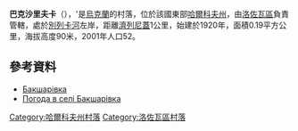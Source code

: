 {{coord|49|11|7|N|36|36|7|E|scale:100000_region:UA|display=title}}

'''巴克沙里夫卡'''（{{lang-uk|Бакшарівка}}），'是[[烏克蘭|烏克蘭]]的村落，位於該國東部[[哈爾科夫州|哈爾科夫州]]，由[[洛佐瓦區|洛佐瓦區]]負責管轄，處於[[別列卡河|別列卡河]]左岸，距離[[濟列尼蓋_(洛佐瓦區)|濟列尼蓋]]1公里，始建於1920年，面積0.19平方公里，海拔高度90米，2001年人口52。

==參考資料==
*[http://w1.c1.rada.gov.ua/pls/z7502/A005?rdat1=09.01.2009&rf7571=33700 Бакшарівка]{{dead link|date=2017年12月 |bot=InternetArchiveBot |fix-attempted=yes }}
* [http://weather.in.ua/ua/har'kovskaja/563 Погода в селі Бакшарівка] {{Wayback|url=http://weather.in.ua/ua/har'kovskaja/563 |date=20160323024336 }}

{{DEFAULTSORT:Бакшарівка}}
[[Category:哈爾科夫州村落|Category:哈爾科夫州村落]]
[[Category:洛佐瓦區村落|Category:洛佐瓦區村落]]


{{Kharkiv-geo-stub}}